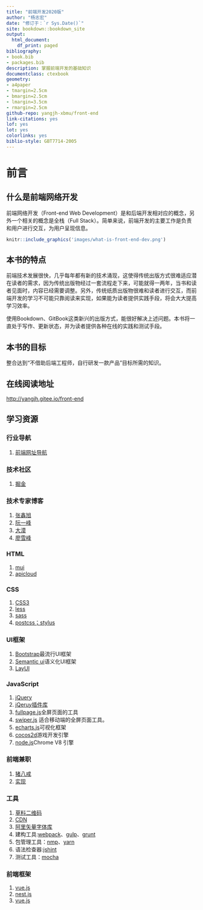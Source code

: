 ```yaml
---
title: "前端开发2020版"
author: "杨志宏"
date: "修订于：`r Sys.Date()`"
site: bookdown::bookdown_site
output:
  html_document:
    df_print: paged
bibliography:
- book.bib
- packages.bib
description: 掌握前端开发的基础知识
documentclass: ctexbook
geometry:
- a4paper
- tmargin=2.5cm
- bmargin=2.5cm
- lmargin=3.5cm
- rmargin=2.5cm
github-repo: yangjh-xbmu/front-end
link-citations: yes
lof: yes
lot: yes
colorlinks: yes
biblio-style: GBT7714-2005
---
```


# 前言 {-}

## 什么是前端网络开发

前端网络开发（Front-end Web Development）是和后端开发相对应的概念，另外一个相关的概念是全栈（Full Stack）。简单来说，前端开发的主要工作是负责和用户进行交互，为用户呈现信息。

```r
knitr::include_graphics('images/what-is-front-end-dev.png')
```

## 本书的特点

前端技术发展很快，几乎每年都有新的技术涌现，这使得传统出版方式很难适应潜在读者的需求，因为传统出版物经过一套流程走下来，可能就得一两年，当书和读者见面时，内容已经需要调整。另外，传统纸质出版物很难和读者进行交互，而前端开发的学习不可能只靠阅读来实现，如果能为读者提供实践手段，将会大大提高学习效率。

使用Bookdown、GitBook这类新兴的出版方式，能很好解决上述问题。本书将一直处于写作、更新状态，并为读者提供各种在线的实践和测试手段。

## 本书的目标

整合达到“不借助后端工程师，自行研发一款产品”目标所需的知识。

## 在线阅读地址

<http://yangjh.gitee.io/front-end>

## 学习资源

### 行业导航

1. [前端网址导航](http://www.daqianduan.com/nav)

### 技术社区

1. [掘金](https://juejin.im/)

### 技术专家博客

1. [张鑫旭](https://www.zhangxinxu.com/wordpress/)
1. [阮一峰](http://www.ruanyifeng.com/blog/)
1. [大漠](https://www.w3cplus.com/)
1. [廖雪峰](https://www.liaoxuefeng.com/)

### HTML

1. [mui](https://dev.dcloud.net.cn/mui/)
1. [apicloud](https://www.apicloud.com/)

### CSS

1. [CSS3](https://www.w3.org/Style/CSS/Overview.en.html)
1. [less](http://lesscss.org/)
1. [sass](https://www.sass.hk/)
1. [postcss；stylus](https://postcss.org/)

### UI框架

1. [Bootstrap](https://getbootstrap.com/)最流行UI框架
1. [Semantic ui](https://semantic-ui.com/)语义化UI框架
1. [LayUI](适合后端开发的前端UI)

### JavaScript

1. [jQuery](https://jquery.com/)
1. [jQeruy插件库](http://www.jq22.com/)
1. [fullpage.js](https://alvarotrigo.com/fullPage/)全屏页面的工具
1. [swiper.js](https://swiperjs.com/) 适合移动端的全屏页面工具。
1. [echarts.js](https://www.echartsjs.com/)可视化框架
1. [cocos2d](https://www.cocos.com/)游戏开发引擎
1. [node.js](http://nodejs.cn/)Chrome V8 引擎

### 前端兼职

1. [猪八戒](https://zbj.com)
1. [实现](https://shixian.com/)

### 工具

1. [草料二维码](https://cli.im/)
1. [CDN](https://www.bootcdn.cn/)
1. [阿里矢量字体库](https://www.iconfont.cn/)
1. 建构工具:[webpack](https://webpack.js.org/)、[gulp](https://gulpjs.com/)、[grunt](https://www.gruntjs.net/)
1. 包管理工具：[nmp](https://www.npmjs.com/)、[yarn](https://yarnpkg.com/)
1. 语法检查器:[jshint](https://jshint.com/)
1. 测试工具：[mocha](https://mochajs.cn/)

### 前端框架

1. [vue.js](https://cn.vuejs.org/)
1. [nest.js](https://cn.vuejs.org/)
1. [vue.js](https://cn.vuejs.org/)
